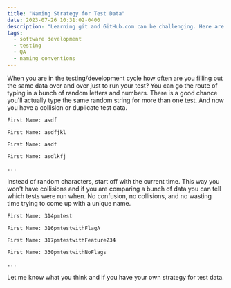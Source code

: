 ```yaml
---
title: "Naming Strategy for Test Data"
date: 2023-07-26 10:31:02-0400
description: "Learning git and GitHub.com can be challenging. Here are some insights to make it a little easier."
tags:
  - software development
  - testing
  - QA
  - naming conventions
---
```


When you are in the testing/development cycle how often are you filling out the same
data over and over just to run your test? You can go the route of typing in a bunch of random letters
and numbers. There is a good chance you'll actually type the same
random string for more than one test. And now you have a collision or duplicate test data.

```
First Name: asdf

First Name: asdfjkl

First Name: asdf

First Name: asdlkfj

...
```

Instead of random characters, start off with the current time. This way you
won't have collisions and if you are comparing a bunch of data you can tell which tests were run when.
No confusion, no collisions, and no wasting time trying to come up with a unique name.

```
First Name: 314pmtest

First Name: 316pmtestwithFlagA

First Name: 317pmtestwithFeature234

First Name: 330pmtestwithNoFlags

...
```

Let me know what you think and if you have your own strategy for test data.
